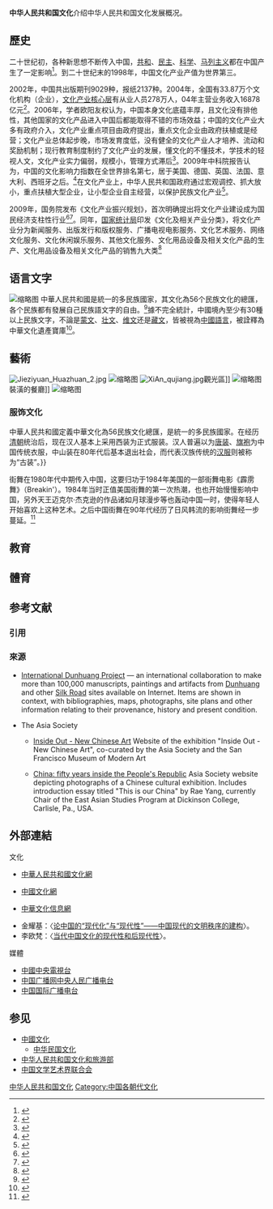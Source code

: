 {{Otheruses|中華文化|subject=[[中華人民共和國|中華人民共和國]]成立之後的社會文化|other=中華民族的傳統文化}}
{{multiple issues|
{{需要专家关注|subject=文学|subject2=哲學|subject3=历史}}
{{更新|time=2020-02-16T05:02:01+00:00}}
}}
'''中华人民共和国文化'''介绍中华人民共和国文化发展概况。

== 歷史 ==
{{main|中国文化史|中国传统文化}}
二十世纪初，各种新思想不断传入中国，[[共和|共和]]、[[民主|民主]]、[[科学|科学]]、[[马列主义|马列主义]]都在中国产生了一定影响<ref>{{Cite web |url=http://www.pep.com.cn/czls/js/jxyj/fs_1/201311/t20131101_1169364.htm |title=19世纪末20世纪初的中国与世界 |accessdate=2015-08-27 |archive-date=2016-03-05 |archive-url=https://web.archive.org/web/20160305033143/http://www.pep.com.cn/czls/js/jxyj/fs_1/201311/t20131101_1169364.htm |dead-url=no }}</ref>。到二十世纪末的1998年，中国文化产业产值为世界第三。

2002年，中国共出版期刊9029种，报纸2137种。2004年，全国有33.87万个文化机构（企业），[[文化产业|文化产业核心层]]有从业人员278万人，04年主营业务收入16878亿元<ref>{{cite web |url=http://www.china.com.cn/culture/txt/2007-02/27/content_7875191.htm |title=以国家统计标准分析各地文化产业发展成效 |accessdate=2009-07-01 |archive-date=2020-05-05 |archive-url=https://web.archive.org/web/20200505190641/http://www.china.com.cn/culture/txt/2007-02/27/content_7875191.htm |dead-url=no }}</ref>。2006年，学者欧阳友权认为，中国本身文化底蕴丰厚，且文化没有排他性，其他国家的文化产品进入中国后都能取得不错的市场效益；中国的文化产业大多有政府介入，文化产业重点项目由政府提出，重点文化企业由政府扶植或是经营；文化产业总体起步晚，市场发育度低，没有健全的文化产业人才培养、流动和奖励机制；现行教育制度制约了文化产业的发展，懂文化的不懂技术，学技术的轻视人文，文化产业实力偏弱，规模小，管理方式滞后<ref name ="tonglun">{{Cite book zh | author = 欧阳友权 | title = 《文化产业通论》 | format = M | location = 湖南 | publisher = 湖南人民出版社 | date = 2006年 }}</ref>。2009年中科院报告认为，中国的文化影响力指数在全世界排名第七，居于美国、德国、英国、法国、意大利、西班牙之后。<ref>{{cite web |url=http://www.sciencenet.cn/htmlnews/2009/1/215503.html |title=中科院报告：中国文化影响力居世界第七 |accessdate=2009-07-01 |deadurl=yes |archiveurl=https://web.archive.org/web/20090119181649/http://sciencenet.cn/htmlnews/2009/1/215503.html |archivedate=2009-01-19 }}</ref>在文化产业上，中华人民共和国政府通过宏观调控、抓大放小，重点扶植大型企业，让小型企业自主经营，以保护民族文化产业<ref>{{cite web|accessdate=2014-06-02|url=http://www.ce.cn/culture/gd/201405/15/t20140515_2817786.shtml|title=盘点2013年文化产业十大品牌事件|publisher=[[中国经济网|中国经济网]]|archive-date=2020-11-04|archive-url=https://web.archive.org/web/20201104070237/http://www.ce.cn/culture/gd/201405/15/t20140515_2817786.shtml|dead-url=no}}</ref>。

2009年，国务院发布《文化产业振兴规划》，首次明确提出将文化产业建设成为国民经济支柱性行业<ref>{{Cite web|url=http://cpc.people.com.cn/GB/64093/64387/15906923.html|title=深圳文化创意产业振兴发展规划 --中国共产党新闻-人民网|accessdate=2016-11-10|last=1725|work=cpc.people.com.cn|archive-date=2019-05-20|archive-url=https://web.archive.org/web/20190520083148/http://cpc.people.com.cn/GB/64093/64387/15906923.html|dead-url=no}}</ref><ref>{{Cite web|url=http://news.sznews.com/content/2011-10/15/content_6145257.htm|title=深圳文化创意产业振兴发展规划_焦点新闻_深圳新闻网|accessdate=2016-11-10|last=廖玲玲|work=news.sznews.com|archive-url=https://web.archive.org/web/20170115022309/http://news.sznews.com/content/2011-10/15/content_6145257.htm|archive-date=2017-01-15|dead-url=yes}}</ref>。同年，[[国家统计局|国家统计局]]印发《文化及相关产业分类》，将文化产业分为新闻服务、出版发行和版权服务、广播电视电影服务、文化艺术服务、网络文化服务、文化休闲娱乐服务、其他文化服务、文化用品设备及相关文化产品的生产、文化用品设备及相关文化产品的销售九大类<ref>{{cite web |url=http://gdtj.chinasarft.gov.cn/showtiaomu.aspx?id=4f10a3a5-bea5-443f-abd0-989f2c9b73fc |title=国家统计局关于印发《文化及相关产业分类》的通知 |accessdate=2009-06-25 |archive-url=https://web.archive.org/web/20081202103158/http://gdtj.chinasarft.gov.cn/showtiaomu.aspx?ID=4f10a3a5-bea5-443f-abd0-989f2c9b73fc |archive-date=2008-12-02 |dead-url=yes }}</ref>

== 语言文字 ==
[[File:Map_of_sinitic_languages_full-zh-hant.svg|缩略图]]
{{Main|中國語言|汉语|汉字|汉语方言|中國文學}}
中華人民共和國是統一的多民族國家，其文化為56个民族文化的總匯，各个民族都有發展自己民族語文字的自由。<ref>{{Cite web |url=http://mz.china.com.cn/?action-viewnews-itemid-5768 |title=中华人民共和国的民族政策 |access-date=2010-03-30 |archive-url=https://web.archive.org/web/20100616015522/http://mz.china.com.cn/?action-viewnews-itemid-5768 |archive-date=2010-06-16 |dead-url=yes }}</ref>據不完全統計，中國境內至少有30種以上民族文字，不論是[[蒙文|蒙文]]、[[壮文|壮文]]、[[维文|维文]]还是[[藏文|藏文]]，皆被視為[[中國語言|中國語言]]，被詮釋為中華文化遺產寶庫<ref>{{Cite web |url=http://www.china.com.cn/book/txt/2009-06/23/content_17998632.htm |title=少数民族文字文献 |accessdate=2010-03-30 |archive-date=2020-09-30 |archive-url=https://web.archive.org/web/20200930112726/http://www.china.com.cn/book/txt/2009-06/23/content_17998632.htm |dead-url=no }}</ref>。

== 藝術 ==
[[File:Jieziyuan_Huazhuan_2.jpg|thumb]]
[[File:ConcertGroupPano.jpg|缩略图]]
[[File:XiAn_qujiang.jpg|right]]觀光區]]
[[File:Xihulou_12.JPG|缩略图]]裝潢的餐廳]]
[[File:HKCL_CWB_Red_Mission_張國榮歌影迷國際聯盟_Leslie_Cheung's_Movies_霸王別姬電影_Farewell_My_Concubine_clothing_Apr-2013.JPG|缩略图]]
=== 服饰文化 ===
{{主|汉服|唐装|马褂|旗袍|中山装|}}
中華人民共和國定義中華文化為56民族文化總匯，是統一的多民族國家。在经历[[清朝|清朝]]统治后，现在汉人基本上采用西装为正式服装。汉人普遍以为[[唐装|唐装]]、[[旗袍|旗袍]]为中国传统衣服，中山装在80年代后基本退出社会，而代表汉族传统的[[汉服|汉服]]则被称为“古装”。{{OR|{{Verify source|除了汉族以外，其他少数民族都有保持自己的民族服饰。<ref>[http://mz.china.com.cn/?action-viewnews-itemid-5768 中华人民共和国的民族政策]</ref>不論是西服，中山裝，洋服或漢服與旗袍等，已於中國大陸發展出來的服飾文化，也被詮釋為中華文化。<ref>[http://www.cnmuseum.com/clothes/index2.asp 中國民族博物館]{{dead link|date=2017年11月 |bot=InternetArchiveBot |fix-attempted=yes }}</ref>

=== 表演藝術 ===
{{Main|中國電影|中华人民共和国电视广播}}
[[File:Chinese_women_in_pink,_dancing_(2007-07-05).jpg|thumb]]
北京中央戏剧学院舞蹈团人员建立的一套复古的中国舞蹈体系－中国古典舞，是从中戏曲中取材，采用世界芭蕾的训练舞种，发展创建并起来的一个有独特的韵律、形体语言及审美特征的中国风舞蹈。

进入1990年代后诞生了诸如。《太极印象》、《神话中国》、《秋水伊人》、《红扇》、《传音》、《不眠夜》、《潮汐》、《两个身体》等新颖的作品。同时中国舞蹈乐团开始向国际进军开始了国际化，获得众多国际奖项。进入21世纪大型舞蹈剧开始兴起，例如有《妈勒访天边》、《大梦敦煌》、《霸王别姬》、《瓷魂》、《一把酸枣》这样偏向中国古典舞风格的民族舞剧，或有《大红灯笼高高挂》这样具有民族特色的芭蕾舞剧，也有《雷和雨》这样个性表达的现代舞剧渐渐获得观众喜爱。<ref>[http://www.ccnt.gov.cn/sjzz/yss/ssngy/200907/t20090727_72193.html 改革开放30年：舞蹈创作的发展与繁荣] {{webarchive|url=https://web.archive.org/web/20111020133620/http://ccnt.gov.cn/sjzz/yss/ssngy/200907/t20090727_72193.html |date=2011-10-20 }}</ref>}}}}}}

街舞在1980年代中期传入中国，这要归功于1984年美国的一部街舞电影《霹雳舞》（Breakin'）。1984年当时正值美国街舞的第一次热潮，也也开始慢慢影响中国，另外天王迈克尔·杰克逊的作品诸如月球漫步等也轰动中国一时，使得年轻人开始喜欢上这种艺术。之后中国街舞在90年代经历了日风韩流的影响街舞经一步蔓延。<ref>{{Cite web |url=http://www.xadds.net/article.asp?id=747 |title=国内街舞的发展史 |accessdate=2015-10-19 |archive-date=2014-07-20 |archive-url=https://web.archive.org/web/20140720121151/http://www.xadds.net/article.asp?id=747 |dead-url=yes }}</ref>

== 教育 ==
{{Main|中華人民共和國教育}}

== 體育 ==
{{main|中国体育}}

== 参考文献 ==
=== 引用 ===
{{Reflist|30em}}

=== 來源 ===
{{refbegin}}
* {{en}}[https://web.archive.org/web/20110720084858/http://idp.bl.uk/ International Dunhuang Project] — an international collaboration to make more than 100,000 manuscripts, paintings and artifacts from [[Dunhuang|Dunhuang]] and other [[Silk_Road|Silk Road]] sites available on Internet. Items are shown in context, with bibliographies, maps, photographs, site plans and other information relating to their provenance, history and present condition.
* The Asia Society
** {{en}}[https://web.archive.org/web/20090521090834/http://www.asiasociety.org/arts/insideout/index.html Inside Out - New Chinese Art] Website of the exhibition "Inside Out - New Chinese Art", co-curated by the Asia Society and the San Francisco Museum of Modern Art
** {{en}}[https://web.archive.org/web/20090505180056/http://asiasociety.org/arts/chinaphotos/frame_set.html China: fifty years inside the People's Republic] Asia Society website depicting photographs of a Chinese cultural exhibition. Includes introduction essay titled "This is our China" by Rae Yang, currently Chair of the East Asian Studies Program at Dickinson College, Carlisle, Pa., USA.
{{refend}}

== 外部連結 ==
; 文化
* {{zh}}[https://web.archive.org/web/20071111163659/http://www.mcprc.gov.cn/ 中華人民共和國文化網]
* {{zh}}[http://www.chinaculture.org/ 中國文化網]{{Wayback|url=http://www.chinaculture.org/ |date=20071115133331 }}
* {{zh}}[https://web.archive.org/web/20071109133103/http://english.ccnt.com.cn/ 中華文化信息網]
*金耀基：〈[http://www.nssd.org/articles/article_read.aspx?id=1003362998 论中国的“现代化”与“现代性”——中国现代的文明秩序的建构]{{Wayback|url=http://www.nssd.org/articles/article_read.aspx?id=1003362998 |date=20180210180544 }}〉。
*李欧梵：〈[http://www.nssd.org/articles/article_read.aspx?id=1002198499 当代中国文化的现代性和后现代性]{{Wayback|url=http://www.nssd.org/articles/article_read.aspx?id=1002198499 |date=20180208065617 }}〉。
; 媒體
* [http://www.cctv.com/ 中國中央電視台]{{Wayback|url=http://www.cctv.com/ |date=20100809074959 }}
* [http://www.cnr.cn/ 中国广播网中央人民广播电台]{{Wayback|url=http://www.cnr.cn/ |date=20061205085519 }}
* [http://www.cri.cn/ 中国国际广播电台]{{Wayback|url=http://www.cri.cn/ |date=20181024222752 }}

== 参见 ==
{{Portal box|中华人民共和国|汉字文化圈|中国共产党|文化}}
* [[中國文化|中國文化]]
** [[中华民国文化|中华民国文化]]
* [[中华人民共和国文化和旅游部|中华人民共和国文化和旅游部]]
* [[中国文学艺术界联合会|中国文学艺术界联合会]]

{{亚洲题目|文化}}

[[Category:中华人民共和国文化|]]
[[Category:中国各朝代文化|Category:中国各朝代文化]]
